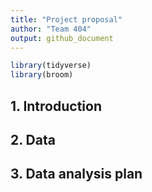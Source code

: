 ```yaml
---
title: "Project proposal"
author: "Team 404"
output: github_document
---
```


```r
library(tidyverse)
library(broom)
```

## 1. Introduction



## 2. Data



## 3. Data analysis plan



